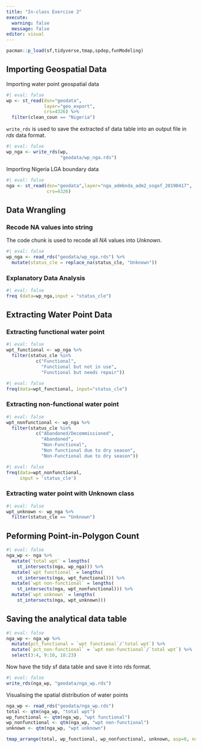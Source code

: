 ```yaml
---
title: "In-class Exercise 2"
execute:
  warning: false
  message: false
editor: visual
---
```


```r
pacman::p_load(sf,tidyverse,tmap,spdep,funModeling)
```

## Importing Geospatial Data

Importing water point geospatial data

```r
#| eval: false
wp <- st_read(dsn="geodata",
              layer="geo_export",
              crs=4326) %>%
  filter(clean_coun == "Nigeria")
```

`write_rds` is used to save the extracted sf data table into an output file in *rds* data format.

```r
#| eval: false
wp_nga <- write_rds(wp,
                    "geodata/wp_nga.rds")
```

Importing Nigeria LGA boundary data

```r
#| eval: false
nga <- st_read(dsn="geodata",layer="nga_admbnda_adm2_osgof_20190417",
               crs=4326)
```

## Data Wrangling

### Recode NA values into string

The code chunk is used to recode all *NA* values into *Unknown*.

```r
#| eval: false
wp_nga <- read_rds("geodata/wp_nga.rds") %>%
  mutate(status_cle = replace_na(status_cle, "Unknown"))
```

### Explanatory Data Analysis

```r
#| eval: false
freq (data=wp_nga,input = "status_cle")
```

## Extracting Water Point Data

### Extracting functional water point

```r
#| eval: false
wpt_functional <- wp_nga %>%
  filter(status_cle %in%
           c("Functional", 
             "Functional but not in use",
             "Functional but needs repair"))
```

```r
#| eval: false
freq(data=wpt_functional, input="status_cle")
```

### Extracting non-functional water point

```r
#| eval: false
wpt_nonfunctional <- wp_nga %>%
  filter(status_cle %in%
           c("Abandoned/Decommissioned", 
             "Abandoned",
             "Non-Functional",
             "Non functional due to dry season",
             "Non-Functional due to dry season"))
```

```r
#| eval: false
freq(data=wpt_nonfunctional, 
     input = 'status_cle')
```

### Extracting water point with Unknown class

```r
#| eval: false
wpt_unknown <- wp_nga %>%
  filter(status_cle == "Unknown")
```

## Peforming Point-in-Polygon Count

```r
#| eval: false
nga_wp <- nga %>% 
  mutate(`total wpt` = lengths(
    st_intersects(nga, wp_nga))) %>%
  mutate(`wpt functional` = lengths(
    st_intersects(nga, wpt_functional))) %>%
  mutate(`wpt non-functional` = lengths(
    st_intersects(nga, wpt_nonfunctional))) %>%
  mutate(`wpt unknown` = lengths(
    st_intersects(nga, wpt_unknown)))
```

## Saving the analytical data table

```r
#| eval: false
nga_wp <- nga_wp %>%
  mutate(pct_functional = `wpt functional`/`total wpt`) %>%
  mutate(`pct_non-functional` = `wpt non-functional`/`total wpt`) %>%
  select(3:4, 9:10, 18:23)
```

Now have the tidy sf data table and save it into rds format.

```r
#| eval: false
write_rds(nga_wp, "geodata/nga_wp.rds")
```

Visualising the spatial distribution of water points

```r
nga_wp <- read_rds("geodata/nga_wp.rds")
total <- qtm(nga_wp, "total wpt")
wp_functional <- qtm(nga_wp, "wpt functional")
wp_nonfunctional <- qtm(nga_wp, "wpt non-functional")
unknown <- qtm(nga_wp, "wpt unknown")

tmap_arrange(total, wp_functional, wp_nonfunctional, unknown, asp=0, ncol=2)
```
